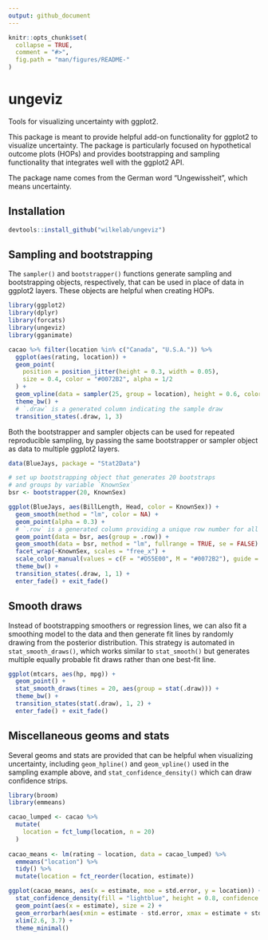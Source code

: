 ```yaml
---
output: github_document
---
```


<!-- README.md is generated from README.Rmd. Please edit that file -->

```r
knitr::opts_chunk$set(
  collapse = TRUE,
  comment = "#>",
  fig.path = "man/figures/README-"
)
```

# ungeviz

Tools for visualizing uncertainty with ggplot2.

This package is meant to provide helpful add-on functionality for ggplot2 to 
visualize uncertainty. The package is particularly focused on hypothetical
outcome plots (HOPs) and provides bootstrapping and sampling functionality
that integrates well with the ggplot2 API.

The package name comes from the German word "Ungewissheit", which means uncertainty.

## Installation

```r
devtools::install_github("wilkelab/ungeviz")
```

## Sampling and bootstrapping {#bootstrap}

The `sampler()` and `bootstrapper()` functions generate sampling and bootstrapping
objects, respectively, that can be used in place of data in ggplot2 layers. These objects are helpful when creating HOPs.

```r
library(ggplot2)
library(dplyr)
library(forcats)
library(ungeviz)
library(gganimate)

cacao %>% filter(location %in% c("Canada", "U.S.A.")) %>%
  ggplot(aes(rating, location)) +
  geom_point(
    position = position_jitter(height = 0.3, width = 0.05), 
    size = 0.4, color = "#0072B2", alpha = 1/2
  ) +
  geom_vpline(data = sampler(25, group = location), height = 0.6, color = "#D55E00") +
  theme_bw() + 
  # `.draw` is a generated column indicating the sample draw
  transition_states(.draw, 1, 3)
```

Both the bootstrapper and sampler objects can be used for repeated reproducible sampling, by passing the same bootstrapper or sampler object as data to multiple ggplot2 layers.

```r
data(BlueJays, package = "Stat2Data")

# set up bootstrapping object that generates 20 bootstraps
# and groups by variable `KnownSex`
bsr <- bootstrapper(20, KnownSex)

ggplot(BlueJays, aes(BillLength, Head, color = KnownSex)) +
  geom_smooth(method = "lm", color = NA) +
  geom_point(alpha = 0.3) +
  # `.row` is a generated column providing a unique row number for all rows
  geom_point(data = bsr, aes(group = .row)) +
  geom_smooth(data = bsr, method = "lm", fullrange = TRUE, se = FALSE) +
  facet_wrap(~KnownSex, scales = "free_x") +
  scale_color_manual(values = c(F = "#D55E00", M = "#0072B2"), guide = "none") +
  theme_bw() +
  transition_states(.draw, 1, 1) + 
  enter_fade() + exit_fade()
```

## Smooth draws {#smooth-draws}

Instead of bootstrapping smoothers or regression lines, we can also fit a smoothing model to the data and then generate fit lines by randomly drawing from the posterior distribution. This strategy is automated in `stat_smooth_draws()`, which works similar to `stat_smooth()` but generates multiple equally probable fit draws rather than one best-fit line. 

```r
ggplot(mtcars, aes(hp, mpg)) + 
  geom_point() +
  stat_smooth_draws(times = 20, aes(group = stat(.draw))) + 
  theme_bw() +
  transition_states(stat(.draw), 1, 2) +
  enter_fade() + exit_fade()
```


## Miscellaneous geoms and stats {#geoms-stats}

Several geoms and stats are provided that can be helpful when visualizing uncertainty, including `geom_hpline()` and `geom_vpline()` used in the sampling example above, and `stat_confidence_density()` which can draw confidence strips.

```r
library(broom)
library(emmeans)

cacao_lumped <- cacao %>%
  mutate(
    location = fct_lump(location, n = 20)
  )
  
cacao_means <- lm(rating ~ location, data = cacao_lumped) %>%
  emmeans("location") %>%
  tidy() %>%
  mutate(location = fct_reorder(location, estimate))

ggplot(cacao_means, aes(x = estimate, moe = std.error, y = location)) +
  stat_confidence_density(fill = "lightblue", height = 0.8, confidence = 0.68) +
  geom_point(aes(x = estimate), size = 2) +
  geom_errorbarh(aes(xmin = estimate - std.error, xmax = estimate + std.error), height = 0.5) +
  xlim(2.6, 3.7) +
  theme_minimal()
```

